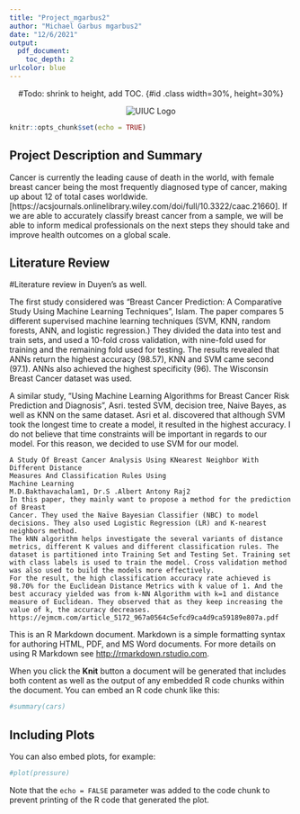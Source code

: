 ```yaml
---
title: "Project_mgarbus2"
author: "Michael Garbus mgarbus2"
date: "12/6/2021"
output:
  pdf_document:
    toc_depth: 2
urlcolor: blue
---
```


<center>

#Todo: shrink to height, add TOC.
{#id .class width=30%, height=30%}


![UIUC Logo](images/1200px-University_of_Illinois_seal.svg.png)\



</center>




\newpage





```r
knitr::opts_chunk$set(echo = TRUE)
```

## Project Description and Summary
Cancer is currently the leading cause of death in the world, with female breast cancer being the most frequently diagnosed type of cancer, making up about $12%$ of total cases worldwide. [https://acsjournals.onlinelibrary.wiley.com/doi/full/10.3322/caac.21660]. If we are able to accurately classify breast cancer from a sample, we will be able to inform medical professionals on the next steps they should take and improve health outcomes on a global scale.

## Literature Review

#Literature review in Duyen's as well.

The first study considered was "Breast Cancer Prediction: A Comparative Study Using Machine
Learning Techniques", Islam. The paper compares 5 different supervised machine learning techniques (SVM, KNN, random forests, ANN, and logistic regression.) They divided the data into test and train sets, and used a 10-fold cross validation, with nine-fold used for training and the remaining fold used for testing. The results revealed that ANNs return the highest accuracy ($98.57%$), KNN and SVM came second ($97.1%$). ANNs also achieved the highest specificity ($96%$). The Wisconsin Breast Cancer dataset was used.

A similar study, "Using Machine Learning Algorithms for Breast Cancer Risk
Prediction and Diagnosis", Asri. tested SVM, decision tree, Naive Bayes, as well as KNN on the same dataset. Asri et al. discovered that although SVM took the longest time to create a model, it resulted in the highest accuracy. I do not believe that time constraints will be important in regards to our model. For this reason, we decided to use SVM for our model.





```
A Study Of Breast Cancer Analysis Using KNearest Neighbor With Different Distance
Measures And Classification Rules Using
Machine Learning
M.D.Bakthavachalam1, Dr.S .Albert Antony Raj2
In this paper, they mainly want to propose a method for the prediction of Breast
Cancer. They used the Naïve Bayesian Classifier (NBC) to model decisions. They also used Logistic Regression (LR) and K-nearest neighbors method. 
The kNN algorithm helps investigate the several variants of distance metrics, different K values and different classification rules. The dataset is partitioned into Training Set and Testing Set. Training set with class labels is used to train the model. Cross validation method was also used to build the models more effectively.
For the result, the high classification accuracy rate achieved is 98.70% for the Euclidean Distance Metrics with k value of 1. And the best accuracy yielded was from k-NN Algorithm with k=1 and distance measure of Euclidean. They observed that as they keep increasing the value of k, the accuracy decreases.
https://ejmcm.com/article_5172_967a0564c5efcd9ca4d9ca59189e807a.pdf
```

This is an R Markdown document. Markdown is a simple formatting syntax for authoring HTML, PDF, and MS Word documents. For more details on using R Markdown see <http://rmarkdown.rstudio.com>.

When you click the **Knit** button a document will be generated that includes both content as well as the output of any embedded R code chunks within the document. You can embed an R code chunk like this:

```r
#summary(cars)
```

## Including Plots

You can also embed plots, for example:

```r
#plot(pressure)
```

Note that the `echo = FALSE` parameter was added to the code chunk to prevent printing of the R code that generated the plot.
